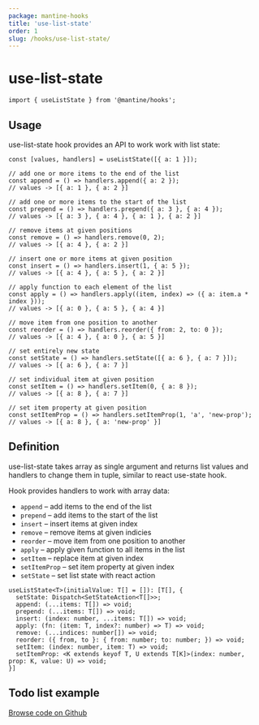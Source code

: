 ```yaml
---
package: mantine-hooks
title: 'use-list-state'
order: 1
slug: /hooks/use-list-state/
---
```



# use-list-state

<PageHeader
  source="mantine-hooks/src/hooks/use-list-state/use-list-state.ts"
  docs="hooks/use-list-state.mdx"
  package="@mantine/hooks"
/>

```tsx
import { useListState } from '@mantine/hooks';
```

## Usage

use-list-state hook provides an API to work work with list state:

```tsx
const [values, handlers] = useListState([{ a: 1 }]);

// add one or more items to the end of the list
const append = () => handlers.append({ a: 2 });
// values -> [{ a: 1 }, { a: 2 }]

// add one or more items to the start of the list
const prepend = () => handlers.prepend({ a: 3 }, { a: 4 });
// values -> [{ a: 3 }, { a: 4 }, { a: 1 }, { a: 2 }]

// remove items at given positions
const remove = () => handlers.remove(0, 2);
// values -> [{ a: 4 }, { a: 2 }]

// insert one or more items at given position
const insert = () => handlers.insert(1, { a: 5 });
// values -> [{ a: 4 }, { a: 5 }, { a: 2 }]

// apply function to each element of the list
const apply = () => handlers.apply((item, index) => ({ a: item.a * index }));
// values -> [{ a: 0 }, { a: 5 }, { a: 4 }]

// move item from one position to another
const reorder = () => handlers.reorder({ from: 2, to: 0 });
// values -> [{ a: 4 }, { a: 0 }, { a: 5 }]

// set entirely new state
const setState = () => handlers.setState([{ a: 6 }, { a: 7 }]);
// values -> [{ a: 6 }, { a: 7 }]

// set individual item at given position
const setItem = () => handlers.setItem(0, { a: 8 });
// values -> [{ a: 8 }, { a: 7 }]

// set item property at given position
const setItemProp = () => handlers.setItemProp(1, 'a', 'new-prop');
// values -> [{ a: 8 }, { a: 'new-prop' }]
```

## Definition

use-list-state takes array as single argument and returns list values and handlers to change them in tuple, similar to react use-state hook.

Hook provides handlers to work with array data:

- `append` – add items to the end of the list
- `prepend` – add items to the start of the list
- `insert` – insert items at given index
- `remove` – remove items at given indicies
- `reorder` – move item from one position to another
- `apply` – apply given function to all items in the list
- `setItem` – replace item at given index
- `setItemProp` – set item property at given index
- `setState` – set list state with react action

```tsx
useListState<T>(initialValue: T[] = []): [T[], {
  setState: Dispatch<SetStateAction<T[]>>;
  append: (...items: T[]) => void;
  prepend: (...items: T[]) => void;
  insert: (index: number, ...items: T[]) => void;
  apply: (fn: (item: T, index?: number) => T) => void;
  remove: (...indices: number[]) => void;
  reorder: ({ from, to }: { from: number; to: number; }) => void;
  setItem: (index: number, item: T) => void;
  setItemProp: <K extends keyof T, U extends T[K]>(index: number, prop: K, value: U) => void;
}]
```

## Todo list example

[Browse code on Github](https://github.com/mantinedev/mantine/blob/master/src/mantine-demos/src/TodoList/TodoList.tsx)

<UseListStateDemo />
